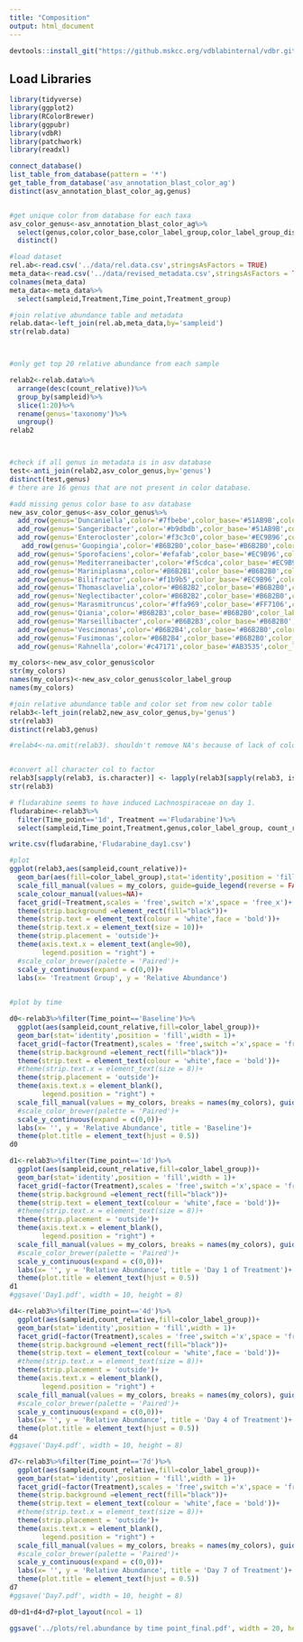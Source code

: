 ```yaml
---
title: "Composition"
output: html_document
---
```

```r
devtools::install_git("https://github.mskcc.org/vdblabinternal/vdbr.git")
```
## Load Libraries
```r
library(tidyverse)
library(ggplot2)
library(RColorBrewer)
library(ggpubr)
library(vdbR)
library(patchwork)
library(readxl)
```

```r
connect_database()
list_table_from_database(pattern = '*')
get_table_from_database('asv_annotation_blast_color_ag')
distinct(asv_annotation_blast_color_ag,genus)


#get unique color from database for each taxa
asv_color_genus<-asv_annotation_blast_color_ag%>% 
  select(genus,color,color_base,color_label_group,color_label_group_distinct)%>%
  distinct()
```

```r
#load dataset
rel.ab<-read.csv('../data/rel.data.csv',stringsAsFactors = TRUE)
meta_data<-read.csv('../data/revised_metadata.csv',stringsAsFactors = TRUE, header = TRUE)
colnames(meta_data)
meta_data<-meta_data%>%
  select(sampleid,Treatment,Time_point,Treatment_group)

#join relative abundance table and metadata
relab.data<-left_join(rel.ab,meta_data,by='sampleid')
str(relab.data)



#only get top 20 relative abundance from each sample

relab2<-relab.data%>%
  arrange(desc(count_relative))%>%
  group_by(sampleid)%>%
  slice(1:20)%>%
  rename(genus='taxonomy')%>%
  ungroup()
relab2



#check if all genus in metadata is in asv database
test<-anti_join(relab2,asv_color_genus,by='genus')
distinct(test,genus)
# there are 16 genus that are not present in color database.
```

```r
#add missing genus color base to asv database 
new_asv_color_genus<-asv_color_genus%>%
  add_row(genus='Duncaniella',color='#7fbebe',color_base='#51AB9B',color_label_group='p__Bacteroidetes',color_label_group_distinct='p__Bacteroidetes.100')%>%
  add_row(genus='Sangeribacter',color='#b9dbdb',color_base='#51AB9B',color_label_group='p__Bacteroidetes',color_label_group_distinct='p__Bacteroidetes.101')%>%
  add_row(genus='Enterocloster',color='#f3c3c0',color_base='#EC9B96',color_label_group='f__Lachnospiraceae',color_label_group_distinct='f__Lachnospiraceae.51')%>%
   add_row(genus='Guopingia',color='#B6B2B0',color_base='#B6B2B0',color_label_group='other__other',color_label_group_distinct='other__other.400')%>%
  add_row(genus='Sporofaciens',color='#efafab',color_base='#EC9B96',color_label_group='f__Lachnospiraceae',color_label_group_distinct='f__Lachnospiraceae.52')%>%
  add_row(genus='Mediterraneibacter',color='#f5cdca',color_base='#EC9B96',color_label_group='f__Lachnospiraceae',color_label_group_distinct='f__Lachnospiraceae.53')%>%
  add_row(genus='Mariniplasma',color='#B6B2B1',color_base='#B6B2B0',color_label_group='other__other',color_label_group_distinct='other__other.401')%>%
  add_row(genus='Bilifractor',color='#f1b9b5',color_base='#EC9B96',color_label_group='f__Lachnospiraceae',color_label_group_distinct='f__Lachnospiraceae.54')%>%
  add_row(genus='Thomasclavelia',color='#B6B2B2',color_base='#B6B2B0',color_label_group='other__other',color_label_group_distinct='other__other.402')%>%
  add_row(genus='Neglectibacter',color='#B6B2B2',color_base='#B6B2B0',color_label_group='other__other',color_label_group_distinct='other__other.403')%>%
  add_row(genus='Marasmitruncus',color='#ffa969',color_base='#FF7106',color_label_group='f__Ruminococcaceae',color_label_group_distinct='f__Ruminococcaceae.31')%>%
  add_row(genus='Qiania',color='#B6B2B3',color_base='#B6B2B0',color_label_group='other__other',color_label_group_distinct='other__other.404')%>%
  add_row(genus='Marseillibacter',color='#B6B2B3',color_base='#B6B2B0',color_label_group='other__other',color_label_group_distinct='other__other.404')%>%
  add_row(genus='Vescimonas',color='#B6B2B4',color_base='#B6B2B0',color_label_group='other__other',color_label_group_distinct='other__other.405')%>%
  add_row(genus='Fusimonas',color='#B6B2B4',color_base='#B6B2B0',color_label_group='other__other',color_label_group_distinct='other__other.405')%>%
  add_row(genus='Rahnella',color='#c47171',color_base='#AB3535',color_label_group='p__Proteobacteria',color_label_group_distinct='p__Proteobacteria.100')
```

```r
my_colors<-new_asv_color_genus$color
str(my_colors)
names(my_colors)<-new_asv_color_genus$color_label_group
names(my_colors)
```

```r
#join relative abundance table and color set from new color table
relab3<-left_join(relab2,new_asv_color_genus,by='genus')
str(relab3)
distinct(relab3,genus)

#relab4<-na.omit(relab3). shouldn't remove NA's because of lack of color schemes in the database.


#convert all character col to factor
relab3[sapply(relab3, is.character)] <- lapply(relab3[sapply(relab3, is.character)], as.factor)
str(relab3)

# fludarabine seems to have induced Lachnospiraceae on day 1. 
fludarabine<-relab3%>%
  filter(Time_point=='1d', Treatment =='Fludarabine')%>%
  select(sampleid,Time_point,Treatment,genus,color_label_group, count_relative)

write.csv(fludarabine,'Fludarabine_day1.csv') 

```


```r
#plot
ggplot(relab3,aes(sampleid,count_relative))+
  geom_bar(aes(fill=color_label_group),stat='identity',position = 'fill',width = 1)+
  scale_fill_manual(values = my_colors, guide=guide_legend(reverse = FALSE))+
  scale_colour_manual(values=NA)+
  facet_grid(~Treatment,scales = 'free',switch ='x',space = 'free_x')+
  theme(strip.background =element_rect(fill="black"))+
  theme(strip.text = element_text(colour = 'white',face = 'bold'))+
  theme(strip.text.x = element_text(size = 10))+
  theme(strip.placement = 'outside')+
  theme(axis.text.x = element_text(angle=90),
        legend.position = "right") +
  #scale_color_brewer(palette = 'Paired')+
  scale_y_continuous(expand = c(0,0))+
  labs(x= 'Treatment Group', y = 'Relative Abundance')
  
```

```r
#plot by time

d0<-relab3%>%filter(Time_point=='Baseline')%>%
  ggplot(aes(sampleid,count_relative,fill=color_label_group))+
  geom_bar(stat='identity',position = 'fill',width = 1)+
  facet_grid(~factor(Treatment),scales = 'free',switch ='x',space = 'free_x')+
  theme(strip.background =element_rect(fill="black"))+
  theme(strip.text = element_text(colour = 'white',face = 'bold'))+
  #theme(strip.text.x = element_text(size = 8))+
  theme(strip.placement = 'outside')+
  theme(axis.text.x = element_blank(),
        legend.position = "right") +
  scale_fill_manual(values = my_colors, breaks = names(my_colors), guide_legend(title=''))+
  #scale_color_brewer(palette = 'Paired')+
  scale_y_continuous(expand = c(0,0))+
  labs(x= '', y = 'Relative Abundance', title = 'Baseline')+
  theme(plot.title = element_text(hjust = 0.5))
d0

d1<-relab3%>%filter(Time_point=='1d')%>%
  ggplot(aes(sampleid,count_relative,fill=color_label_group))+
  geom_bar(stat='identity',position = 'fill',width = 1)+
  facet_grid(~factor(Treatment),scales = 'free',switch ='x',space = 'free_x')+
  theme(strip.background =element_rect(fill="black"))+
  theme(strip.text = element_text(colour = 'white',face = 'bold'))+
  #theme(strip.text.x = element_text(size = 8))+
  theme(strip.placement = 'outside')+
  theme(axis.text.x = element_blank(),
        legend.position = "right") +
  scale_fill_manual(values = my_colors, breaks = names(my_colors), guide_legend(title=''))+
  #scale_color_brewer(palette = 'Paired')+
  scale_y_continuous(expand = c(0,0))+
  labs(x= '', y = 'Relative Abundance', title = 'Day 1 of Treatment')+
  theme(plot.title = element_text(hjust = 0.5))
d1
#ggsave('Day1.pdf', width = 10, height = 8)

d4<-relab3%>%filter(Time_point=='4d')%>%
  ggplot(aes(sampleid,count_relative,fill=color_label_group))+
  geom_bar(stat='identity',position = 'fill',width = 1)+
  facet_grid(~factor(Treatment),scales = 'free',switch ='x',space = 'free_x')+
  theme(strip.background =element_rect(fill="black"))+
  theme(strip.text = element_text(colour = 'white',face = 'bold'))+
  #theme(strip.text.x = element_text(size = 8))+
  theme(strip.placement = 'outside')+
  theme(axis.text.x = element_blank(),
        legend.position = "right") +
  scale_fill_manual(values = my_colors, breaks = names(my_colors), guide_legend(title=''))+
  #scale_color_brewer(palette = 'Paired')+
  scale_y_continuous(expand = c(0,0))+
  labs(x= '', y = 'Relative Abundance', title = 'Day 4 of Treatment')+
  theme(plot.title = element_text(hjust = 0.5))
d4
#ggsave('Day4.pdf', width = 10, height = 8)

d7<-relab3%>%filter(Time_point=='7d')%>%
  ggplot(aes(sampleid,count_relative,fill=color_label_group))+
  geom_bar(stat='identity',position = 'fill',width = 1)+
  facet_grid(~factor(Treatment),scales = 'free',switch ='x',space = 'free_x')+
  theme(strip.background =element_rect(fill="black"))+
  theme(strip.text = element_text(colour = 'white',face = 'bold'))+
  #theme(strip.text.x = element_text(size = 8))+
  theme(strip.placement = 'outside')+
  theme(axis.text.x = element_blank(),
        legend.position = "right") +
  scale_fill_manual(values = my_colors, breaks = names(my_colors), guide_legend(title=''))+
  #scale_color_brewer(palette = 'Paired')+
  scale_y_continuous(expand = c(0,0))+
  labs(x= '', y = 'Relative Abundance', title = 'Day 7 of Treatment')+
  theme(plot.title = element_text(hjust = 0.5))
d7
#ggsave('Day7.pdf', width = 10, height = 8)

d0+d1+d4+d7+plot_layout(ncol = 1)

ggsave('../plots/rel.abundance by time point_final.pdf', width = 20, height = 20)

```